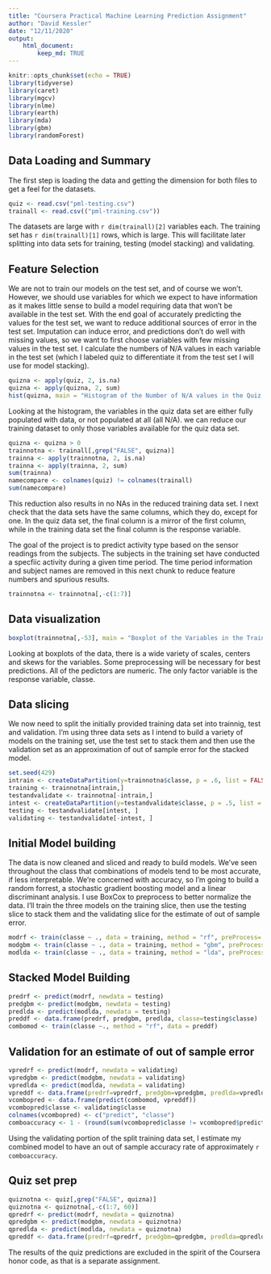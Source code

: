 ```yaml
---
title: "Coursera Practical Machine Learning Prediction Assignment"
author: "David Kessler"
date: "12/11/2020"
output: 
    html_document:
        keep_md: TRUE
---
```


```r
knitr::opts_chunk$set(echo = TRUE)
library(tidyverse)
library(caret)
library(mgcv)
library(nlme)
library(earth)
library(mda)
library(gbm)
library(randomForest)
```

## Data Loading and Summary

The first step is loading the data and getting the dimension for both files to get a feel for the datasets. 

```r
quiz <- read.csv("pml-testing.csv")
trainall <- read.csv(("pml-training.csv"))
```

The datasets are large with `r dim(trainall)[2]` variables each. The training set has `r dim(trainall)[1]` rows, which is large. This will facilitate later splitting into data sets for training, testing (model stacking) and validating. 

## Feature Selection

We are not to train our models on the test set, and of course we won't. However, we should use variables for which we expect to have information as it makes little sense to build a model requiring data that won't be available in the test set. With the end goal of accurately predicting the values for the test set, we want to reduce additional sources of error in the test set. Imputation can induce error, and predictions don't do well with missing values, so we want to first choose variables with few missing values in the test set. I calculate the numbers of N/A values in each variable in the test set (which I labeled quiz to differentiate it from the test set I will use for model stacking).

```r
quizna <- apply(quiz, 2, is.na)
quizna <- apply(quizna, 2, sum)
hist(quizna, main = "Histogram of the Number of N/A values in the Quiz Dataset", xlab = "N/A values in Quiz Dataset (n = 20)")
```

Looking at the histogram, the variables in the quiz data set are either fully populated with data, or not populated at all (all N/A). we can reduce our training dataset to only those variables available for the quiz data set.

```r
quizna <- quizna > 0
trainnotna <- trainall[,grep("FALSE", quizna)]
trainna <- apply(trainnotna, 2, is.na)
trainna <- apply(trainna, 2, sum)
sum(trainna)
namecompare <- colnames(quiz) != colnames(trainall)
sum(namecompare)
```

This reduction also results in no NAs in the reduced training data set. I next check that the data sets have the same columns, which they do, except for one. In the quiz data set, the final column is a mirror of the first column, while in the training data set the final column is the response variable.  

The goal of the project is to predict activity type based on the sensor readings from the subjects. The subjects in the training set have conducted a specfiic activity during a given time period. The time period information and subject names are removed in this next chunk to reduce feature numbers and spurious results.

``` r
trainnotna <- trainnotna[,-c(1:7)]
```

## Data visualization

``` r
boxplot(trainnotna[,-53], main = "Boxplot of the Variables in the Training Dataset")
```

Looking at boxplots of the data, there is a wide variety of scales, centers and skews for the variables. Some preprocessing will be necessary for best predictions. All of the pedictors are numeric. The only factor variable is the response variable, classe.

## Data slicing
We now need to split the initially provided training data set into trainnig, test and validation. I'm using three data sets as I intend to build a variety of models on the training set, use the test set to stack them and then use the validation set as an approximation of out of sample error for the stacked model.

```r
set.seed(429)
intrain <- createDataPartition(y=trainnotna$classe, p = .6, list = FALSE)
training <- trainnotna[intrain,]
testandvalidate <- trainnotna[-intrain,]
intest <- createDataPartition(y=testandvalidate$classe, p = .5, list = FALSE)
testing <- testandvalidate[intest, ]
validating <- testandvalidate[-intest, ]
```

## Initial Model building
The data is now cleaned and sliced and ready to build models. We've seen throughout the class that combinations of models tend to be most accurate, if less interpretable. We're concerned with accuracy, so I'm going to build a random forrest, a stochastic gradient boosting model and a linear discriminant analysis. I use BoxCox to preprocess to better normalize the data. I'll train the three models on the training slice, then use the testing slice to stack them and the validating slice for the estimate of out of sample error.

```r
modrf <- train(classe ~ ., data = training, method = "rf", preProcess= "BoxCox", tuneGrid=data.frame(mtry=3))
modgbm <- train(classe ~ ., data = training, method = "gbm", preProcess= "BoxCox", verbose = FALSE)
modlda <- train(classe ~ ., data = training, method = "lda", preProcess= "BoxCox")
```

## Stacked Model Building
``` r
predrf <- predict(modrf, newdata = testing)
predgbm <- predict(modgbm, newdata = testing)
predlda <- predict(modlda, newdata = testing)
preddf <- data.frame(predrf, predgbm, predlda, classe=testing$classe)
combomod <- train(classe ~., method = "rf", data = preddf)
```

## Validation for an estimate of out of sample error

``` r
vpredrf <- predict(modrf, newdata = validating)
vpredgbm <- predict(modgbm, newdata = validating)
vpredlda <- predict(modlda, newdata = validating)
vpreddf <- data.frame(predrf=vpredrf, predgbm=vpredgbm, predlda=vpredlda)
vcombopred <- data.frame(predict(combomod, vpreddf))
vcombopred$classe <- validating$classe
colnames(vcombopred) <- c("predict", "classe")
comboaccuracy <- 1 - (round(sum(vcombopred$classe != vcombopred$predict)/nrow(vcombopred),3))
```

Using the validating portion of the split training data set, I estimate my combined model to have an out of sample accuracy rate of approximately `r comboaccuracy`.

## Quiz set prep

``` r
quiznotna <- quiz[,grep("FALSE", quizna)]
quiznotna <- quiznotna[,-c(1:7, 60)]
qpredrf <- predict(modrf, newdata = quiznotna)
qpredgbm <- predict(modgbm, newdata = quiznotna)
qpredlda <- predict(modlda, newdata = quiznotna)
qpreddf <- data.frame(predrf=qpredrf, predgbm=qpredgbm, predlda=qpredlda)
```

The results of the quiz predictions are excluded in the spirit of the Coursera honor code, as that is a separate assignment.